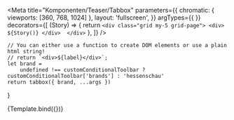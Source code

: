 

<Meta   title="Komponenten/Teaser/Tabbox"
        parameters={{
            chromatic: {
                viewports: [360, 768, 1024]
            },
            layout: 'fullscreen',
        }}
        argTypes={{
        }} 
        decorators={[
        (Story) => {
            return `<div class="grid my-5 grid-page">
                    <div>
                        ${Story()}
                    </div> 
                </div>`
        },
    ]}
        />

    // You can either use a function to create DOM elements or use a plain html string!
    // return `<div>${label}</div>`;
    let brand =
        undefined !== customConditionalToolbar ? customConditionalToolbar['brands'] : 'hessenschau'
    return tabbox({ brand, ...args })
}


<Preview withToolbar>
    <Story  name="Beispiel 1" args={tabboxData.includeModel}>
        {Template.bind({})} 
    </Story> 
</Preview>